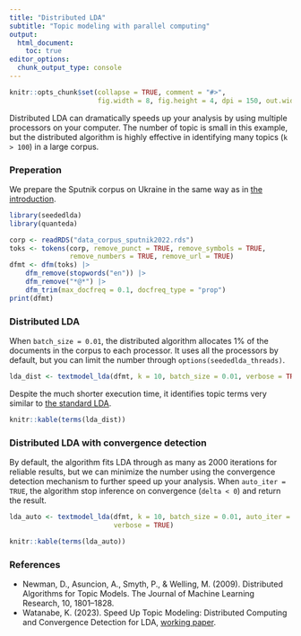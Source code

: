 ```yaml
---
title: "Distributed LDA"
subtitle: "Topic modeling with parallel computing"
output: 
  html_document:
    toc: true
editor_options: 
  chunk_output_type: console
---
```


```r
knitr::opts_chunk$set(collapse = TRUE, comment = "#>", 
                      fig.width = 8, fig.height = 4, dpi = 150, out.width = 760)
```

Distributed LDA can dramatically speeds up your analysis by using multiple processors on your computer. The number of topic is small in this example, but the distributed algorithm is highly effective in identifying many topics (`k > 100`) in a large corpus.

### Preperation

We prepare the Sputnik corpus on Ukraine in the same way as in [the introduction](basic.html).

```r
library(seededlda)
library(quanteda)

corp <- readRDS("data_corpus_sputnik2022.rds")
toks <- tokens(corp, remove_punct = TRUE, remove_symbols = TRUE, 
               remove_numbers = TRUE, remove_url = TRUE)
dfmt <- dfm(toks) |> 
    dfm_remove(stopwords("en")) |>
    dfm_remove("*@*") |>
    dfm_trim(max_docfreq = 0.1, docfreq_type = "prop")
print(dfmt)
```


### Distributed LDA

When `batch_size = 0.01`, the distributed algorithm allocates 1% of the documents in the corpus to each processor. It uses all the processors by default, but you can limit the number through `options(seededlda_threads)`.

```r
lda_dist <- textmodel_lda(dfmt, k = 10, batch_size = 0.01, verbose = TRUE)
```

Despite the much shorter execution time, it identifies topic terms very similar to [the standard LDA](basic.html#topic-terms).

```r
knitr::kable(terms(lda_dist))
```

### Distributed LDA with convergence detection

By default, the algorithm fits LDA through as many as 2000 iterations for reliable results, but we can minimize the number using the convergence detection mechanism to further speed up your analysis. When `auto_iter = TRUE`, the algorithm stop inference on convergence (`delta < 0`) and return the result.

```r
lda_auto <- textmodel_lda(dfmt, k = 10, batch_size = 0.01, auto_iter = TRUE,
                          verbose = TRUE)
```

```r
knitr::kable(terms(lda_auto))
```

### References

- Newman, D., Asuncion, A., Smyth, P., & Welling, M. (2009). Distributed Algorithms for Topic Models. The Journal of Machine Learning Research, 10, 1801–1828.
- Watanabe, K. (2023). Speed Up Topic Modeling: Distributed Computing and Convergence Detection for LDA, [working paper](https://blog.koheiw.net/wp-content/uploads/2023/05/Distributed-LDA-02.pdf).

